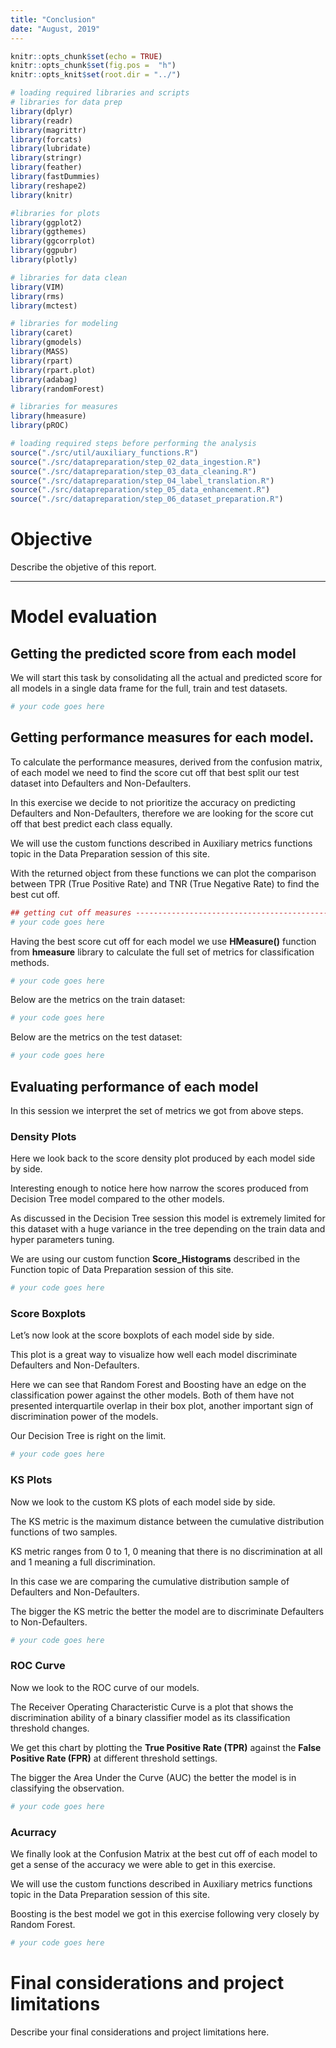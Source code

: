 ```yaml
---
title: "Conclusion"
date: "August, 2019"
---
```


```r
knitr::opts_chunk$set(echo = TRUE)
knitr::opts_chunk$set(fig.pos =  "h")
knitr::opts_knit$set(root.dir = "../")

# loading required libraries and scripts
# libraries for data prep
library(dplyr)
library(readr)
library(magrittr)
library(forcats)
library(lubridate)
library(stringr)
library(feather)
library(fastDummies)
library(reshape2)
library(knitr)

#libraries for plots
library(ggplot2)
library(ggthemes)
library(ggcorrplot)
library(ggpubr)
library(plotly)

# libraries for data clean
library(VIM)
library(rms)
library(mctest)

# libraries for modeling
library(caret)
library(gmodels)
library(MASS)
library(rpart)
library(rpart.plot)
library(adabag)
library(randomForest)

# libraries for measures
library(hmeasure)
library(pROC)
```

```r
# loading required steps before performing the analysis
source("./src/util/auxiliary_functions.R")
source("./src/datapreparation/step_02_data_ingestion.R")
source("./src/datapreparation/step_03_data_cleaning.R")
source("./src/datapreparation/step_04_label_translation.R")
source("./src/datapreparation/step_05_data_enhancement.R")
source("./src/datapreparation/step_06_dataset_preparation.R")
```

# Objective

Describe the objetive of this report.

*******************************************************************************

# Model evaluation

## Getting the predicted score from each model

We will start this task by consolidating all the actual and predicted score for all models in a single data frame for the full, train and test datasets.

```r
# your code goes here
```

## Getting performance measures for each model.

To calculate the performance measures, derived from the confusion matrix, of each model we need to find the score cut off that best split our test dataset into Defaulters and Non-Defaulters.

In this exercise we decide to not prioritize the accuracy on predicting Defaulters and Non-Defaulters, therefore we are looking for the score cut off that best predict each class equally.

We will use the custom functions described in Auxiliary metrics functions topic in the Data Preparation session of this site.

With the returned object from these functions we can plot the comparison between TPR (True Positive Rate) and TNR (True Negative Rate) to find the best cut off.

```r
## getting cut off measures -----------------------------------------------------------------
# your code goes here
```

Having the best score cut off for each model we use **HMeasure()** function from **hmeasure** library to calculate the full set of metrics for classification methods.

```r
# your code goes here
```

Below are the metrics on the train dataset:
```r
# your code goes here
```

Below are the metrics on the test dataset:
```r
# your code goes here
```

## Evaluating performance of each model

In this session we interpret the set of metrics we got from above steps.

### Density Plots

Here we look back to the score density plot produced by each model side by side.

Interesting enough to notice here how narrow the scores produced from Decision Tree model compared to the other models.

As discussed in the Decision Tree session this model is extremely limited for this dataset with a huge variance in the tree depending on the train data and hyper parameters tuning.

We are using our custom function **Score_Histograms** described in the Function topic of Data Preparation session of this site.

```r
# your code goes here
```

### Score Boxplots

Let's now look at the score boxplots of each model side by side.

This plot is a great way to visualize how well each model discriminate Defaulters and Non-Defaulters.

Here we can see that Random Forest and Boosting have an edge on the classification power against the other models. Both of them have not presented interquartile overlap in their box plot, another important sign of discrimination power of the models.

Our Decision Tree is right on the limit.

```r
# your code goes here
```

### KS Plots

Now we look to the custom KS plots of each model side by side.

The KS metric is the maximum distance between the cumulative distribution functions of two samples.

KS metric ranges from 0 to 1, 0 meaning that there is no discrimination at all and 1 meaning a full discrimination.

In this case we are comparing the cumulative distribution sample of Defaulters and Non-Defaulters.

The bigger the KS metric the better the model are to discriminate Defaulters to Non-Defaulters.

```r
# your code goes here
```

### ROC Curve

Now we look to the ROC curve of our models.

The Receiver Operating Characteristic Curve is a plot that shows the discrimination ability of a binary classifier model as its classification threshold changes.

We get this chart by plotting the **True Positive Rate (TPR)** against the **False Positive Rate (FPR)** at different threshold settings.

The bigger the Area Under the Curve (AUC) the better the model is in classifying the observation.

```r
# your code goes here
```

### Acurracy

We finally look at the Confusion Matrix at the best cut off of each model to get a sense of the accuracy we were able to get in this exercise.

We will use the custom functions described in Auxiliary metrics functions topic in the Data Preparation session of this site.

Boosting is the best model we got in this exercise following very closely by Random Forest.

```r
# your code goes here
```

# Final considerations and project limitations

Describe your final considerations and project limitations here.